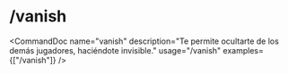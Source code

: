 # /vanish


<CommandDoc
  name="vanish"
  description="Te permite ocultarte de los demás jugadores, haciéndote invisible."
  usage="/vanish"
  examples={["/vanish"]}
/>